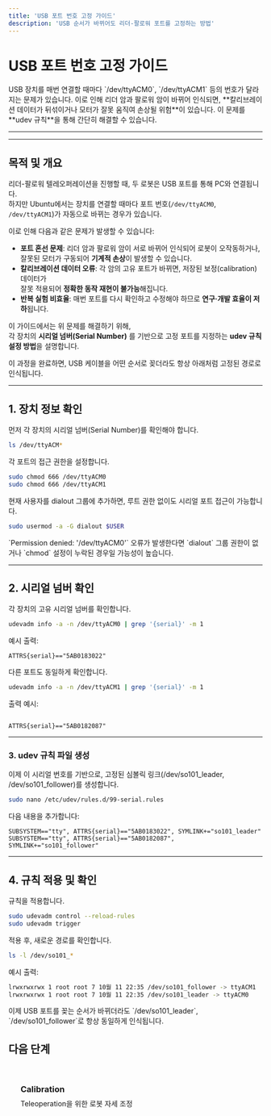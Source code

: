 ```yaml
---
title: 'USB 포트 번호 고정 가이드'
description: 'USB 순서가 바뀌어도 리더-팔로워 포트를 고정하는 방법'
---
```



# USB 포트 번호 고정 가이드

<Callout type="info" title="왜 포트 고정이 필요한가?">
USB 장치를 매번 연결할 때마다 `/dev/ttyACM0`, `/dev/ttyACM1` 등의 번호가 달라지는 문제가 있습니다.  
이로 인해 리더 암과 팔로워 암이 바뀌어 인식되면, **칼리브레이션 데이터가 뒤섞이거나 모터가 잘못 움직여 손상될 위험**이 있습니다.  
이 문제를 **udev 규칙**을 통해 간단히 해결할 수 있습니다.
</Callout>

---

---

## 목적 및 개요

리더-팔로워 텔레오퍼레이션을 진행할 때, 두 로봇은 USB 포트를 통해 PC와 연결됩니다.  
하지만 Ubuntu에서는 장치를 연결할 때마다 포트 번호(`/dev/ttyACM0`, `/dev/ttyACM1`)가 자동으로 바뀌는 경우가 있습니다.  

이로 인해 다음과 같은 문제가 발생할 수 있습니다:

- **포트 혼선 문제**: 리더 암과 팔로워 암이 서로 바뀌어 인식되어 로봇이 오작동하거나,  
  잘못된 모터가 구동되어 **기계적 손상**이 발생할 수 있습니다.
- **칼리브레이션 데이터 오류**: 각 암의 고유 포트가 바뀌면, 저장된 보정(calibration) 데이터가  
  잘못 적용되어 **정확한 동작 재현이 불가능**해집니다.
- **반복 실험 비효율**: 매번 포트를 다시 확인하고 수정해야 하므로 **연구·개발 효율이 저하**됩니다.

이 가이드에서는 위 문제를 해결하기 위해,  
각 장치의 **시리얼 넘버(Serial Number)** 를 기반으로 고정 포트를 지정하는 **udev 규칙 설정 방법**을 설명합니다.  

이 과정을 완료하면,
USB 케이블을 어떤 순서로 꽂더라도 항상 아래처럼 고정된 경로로 인식됩니다.

---


## 1. 장치 정보 확인

먼저 각 장치의 시리얼 넘버(Serial Number)를 확인해야 합니다.

```bash
ls /dev/ttyACM*
```

각 포트의 접근 권한을 설정합니다.

```bash
sudo chmod 666 /dev/ttyACM0
sudo chmod 666 /dev/ttyACM1
```

현재 사용자를 dialout 그룹에 추가하면, 루트 권한 없이도 시리얼 포트 접근이 가능합니다.

```bash
sudo usermod -a -G dialout $USER
```

<Callout type="tip" title="Permission denied 에러 해결"> 
`Permission denied: '/dev/ttyACM0'` 오류가 발생한다면 `dialout` 그룹 권한이 없거나 `chmod` 설정이 누락된 경우일 가능성이 높습니다. 
</Callout>

---

## 2. 시리얼 넘버 확인

각 장치의 고유 시리얼 넘버를 확인합니다.

```bash
udevadm info -a -n /dev/ttyACM0 | grep '{serial}' -m 1
```

예시 출력:
```
ATTRS{serial}=="5AB0183022"
```


다른 포트도 동일하게 확인합니다.

```bash
udevadm info -a -n /dev/ttyACM1 | grep '{serial}' -m 1
```


출력 예시:
```

ATTRS{serial}=="5AB0182087"
```

---

### 3. udev 규칙 파일 생성

이제 이 시리얼 번호를 기반으로, 고정된 심볼릭 링크(/dev/so101_leader, /dev/so101_follower)를 생성합니다.

```bash
sudo nano /etc/udev/rules.d/99-serial.rules
```


다음 내용을 추가합니다:
```
SUBSYSTEM=="tty", ATTRS{serial}=="5AB0183022", SYMLINK+="so101_leader"
SUBSYSTEM=="tty", ATTRS{serial}=="5AB0182087", SYMLINK+="so101_follower"
```

---

## 4. 규칙 적용 및 확인

규칙을 적용합니다.

```bash
sudo udevadm control --reload-rules
sudo udevadm trigger
```

적용 후, 새로운 경로를 확인합니다.
```bash
ls -l /dev/so101_*
```

예시 출력:
```bash
lrwxrwxrwx 1 root root 7 10월 11 22:35 /dev/so101_follower -> ttyACM1
lrwxrwxrwx 1 root root 7 10월 11 22:35 /dev/so101_leader -> ttyACM0
```

<Callout type="success" title="이제 완벽히 고정되었습니다!"> 
이제 USB 포트를 꽂는 순서가 바뀌더라도 `/dev/so101_leader`, `/dev/so101_follower`로 항상 동일하게 인식됩니다. 
</Callout>

## 다음 단계

<div style="display: grid; grid-template-columns: repeat(auto-fit, minmax(280px, 1fr)); gap: 1rem; margin: 2rem 0;">
  <a href="/docs/physical-ai/lerobot/so-arm/software/calibration" style="padding: 1.5rem; background: var(--color-surface); border: 1px solid var(--color-border); border-radius: var(--radius-lg); text-decoration: none; transition: all var(--transition-base);">
    <h3 style="margin: 0 0 0.5rem 0; color: var(--color-accent);"><i class="fas fa-cog"></i> Calibration</h3>
    <p style="margin: 0; color: var(--color-text-secondary); font-size: var(--text-sm);">Teleoperation을 위한 로봇 자세 조정</p>
  </a>
</div>